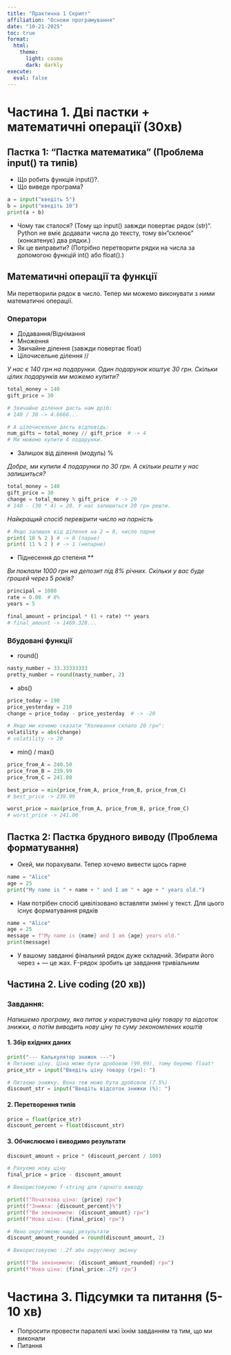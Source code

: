 ```yaml
---
title: "Практична 1 Скрипт"
affiliation: "Основи програмування"
date: "10-21-2025"
toc: true
format: 
  html:
    theme:
      light: cosmo
      dark: darkly
execute:
  eval: false
---
```


# Частина 1. Дві пастки + математичні операції (30хв)

## Пастка 1: "Пастка математика" (Проблема input() та типів)

-   Що робить функція input()?.
-   Що виведе програма?
```python
a = input("введіть 5")
b = input("введіть 10")
print(a + b)
```

-   Чому так сталося? (Тому що input() завжди повертає рядок (str)". Python не вміє додавати числа до тексту, тому він "склеює" (конкатенує) два рядки.)
-  Як це виправити? (Потрібно перетворити рядки на числа за допомогою функцій int() або float().)

## Математичні операції та функції
Ми перетворили рядок в число. Тепер ми можемо виконувати з ними математичні операції.

### Оператори
- Додавання/Віднімання
- Множення
- Звичайне ділення (завжди повертає float)
- Цілочисельне ділення //

*У нас є 140 грн на подарунки. Один подарунок коштує 30 грн. Скільки цілих подарунків ми можемо купити?*

```python
total_money = 140
gift_price = 30

# Звичайне ділення дасть нам дріб:
# 140 / 30 -> 4.6666...

# А цілочисельне дасть відповідь:
num_gifts = total_money // gift_price  # -> 4
# Ми можемо купити 4 подарунки.
```

- Залишок від ділення (модуль) %

*Добре, ми купили 4 подарунки по 30 грн. А скільки решти у нас залишиться?*

```python
total_money = 140
gift_price = 30
change = total_money % gift_price  # -> 20
# 140 - (30 * 4) = 20. У нас залишиться 20 грн решти.
```

*Найкращий спосіб перевірити число на парність *
```python
# Якщо залишок від ділення на 2 = 0, число парне
print( 10 % 2 ) # -> 0 (парне)
print( 11 % 2 ) # -> 1 (непарне)
```
- Піднесення до степеня **

*Ви поклали 1000 грн на депозит під 8% річних. Скільки у вас буде грошей через 5 років?*
```python
principal = 1000
rate = 0.08  # 8%
years = 5

final_amount = principal * (1 + rate) ** years
# final_amount -> 1469.328...
```

### Вбудовані функції
-  round()
```python
nasty_number = 33.33333333
pretty_number = round(nasty_number, 2)
```
- abs()
```python
price_today = 190
price_yesterday = 210
change = price_today - price_yesterday  # -> -20

# Якщо ми хочемо сказати "Коливання склало 20 грн":
volatility = abs(change)
# volatility -> 20
```
- min() / max()
```python
price_from_A = 240.50
price_from_B = 239.99
price_from_C = 241.00

best_price = min(price_from_A, price_from_B, price_from_C)
# best_price -> 239.99

worst_price = max(price_from_A, price_from_B, price_from_C)
# worst_price -> 241.00
```

## Пастка 2: Пастка брудного виводу (Проблема форматування)

- Окей, ми порахували. Тепер хочемо вивести щось гарне

```python
name = "Alice"
age = 25
print("My name is " + name + " and I am " + age + " years old.")
```

- Нам потрібен спосіб цивілізовано вставляти змінні у текст. Для цього існує форматування рядків

```python
name = "Alice"
age = 25
message = f"My name is {name} and I am {age} years old."
print(message)
```

- У вашому завданні фінальний рядок дуже складний. Збирати його через + — це жах. F-рядок зробить це завдання тривіальним

## Частина 2. Live coding (20 хв))

### Завдання:
*Напишемо програму, яка питає у користувача ціну товару та відсоток знижки, а потім виводить нову ціну та суму зекономлених коштів*

#### 1. Збір вхідних даних

```python
print("--- Калькулятор знижок ---")
# Питаємо ціну. Ціна може бути дробовою (99.99), тому беремо float!
price_str = input("Введіть ціну товару (грн): ")

# Питаємо знижку. Вона теж може бути дробовою (7.5%)
discount_str = input("Введіть відсоток знижки (%): ")
```

#### 2. Перетворення типів
```python
price = float(price_str)
discount_percent = float(discount_str)
```

#### 3. Обчислюємо і виводимо результати
```python
discount_amount = price * (discount_percent / 100)

# Рахуємо нову ціну
final_price = price - discount_amount

# Використовуємо f-string для гарного виводу

print(f"Початкова ціна: {price} грн")
print(f"Знижка: {discount_percent}%")
print(f"Ви зекономили: {discount_amount} грн")
print(f"Нова ціна: {final_price} грн")

# Явно округлюємо наші результати
discount_amount_rounded = round(discount_amount, 2)

# Використовуємо :.2f або округлену змінну

print(f"Ви зекономили: {discount_amount_rounded} грн")
print(f"Нова ціна: {final_price:.2f} грн")
```

# Частина 3. Підсумки та питання (5-10 хв)
- Попросити провести паралелі мжі їхнім завданням та тим, що ми виконали
- Питання


